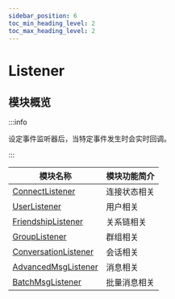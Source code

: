 ```yaml
---
sidebar_position: 6
toc_min_heading_level: 2
toc_max_heading_level: 2
---
```


# Listener

## 模块概览

:::info

设定事件监听器后，当特定事件发生时会实时回调。

:::

| 模块名称                                                            | 模块功能简介   |
| ------------------------------------------------------------------- | -------------- |
| [ConnectListener](docs/sdks/listener/connectListener.mdx)           | 连接状态相关   |
| [UserListener](docs/sdks/listener/userListener.mdx)                 | 用户相关       |
| [FriendshipListener](docs/sdks/listener/friendshipListener.mdx)     | 关系链相关 |
| [GroupListener](docs/sdks/listener/groupListener.mdx)               | 群组相关         |
| [ConversationListener](docs/sdks/listener/conversationListener.mdx) | 会话相关       |
| [AdvancedMsgListener](docs/sdks/listener/advancedMsgListener.mdx)   | 消息相关       |
| [BatchMsgListener](docs/sdks/listener/batchMsgListener.mdx)         | 批量消息相关   |
